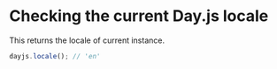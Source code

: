 # Checking the current Day.js locale

This returns the locale of current instance.

```js
dayjs.locale(); // 'en'
```
